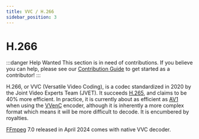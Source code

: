 ```yaml
---
title: VVC / H.266
sidebar_position: 3
---
```


# H.266

:::danger Help Wanted
This section is in need of contributions. If you believe you can help, please see our [Contribution Guide](../contribution-guide.mdx) to get started as a contributor!
:::

H.266, or VVC (Versatile Video Coding), is a codec standardized in 2020 by the Joint Video Experts Team (JVET). It succeeds [H.265](../video/HEVC.mdx), and claims to be 40% more efficient. In practice, it is currently about as efficient as [AV1](../video/AV1.mdx) when using the [VVenC](../encoders/VVenC.mdx) encoder, although it is inherently a more complex format which means it will be more difficult to decode. It is encumbered by royalties.

[FFmpeg](../utilities/ffmpeg.mdx) 7.0 released in April 2024 comes with native VVC decoder.
